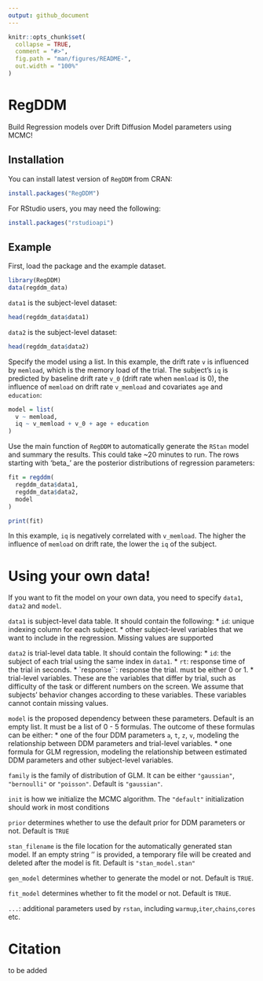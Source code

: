 ```yaml
---
output: github_document
---
```


<!-- README.md is generated from README.Rmd. Please edit that file -->

```r
knitr::opts_chunk$set(
  collapse = TRUE,
  comment = "#>",
  fig.path = "man/figures/README-",
  out.width = "100%"
)
```

# RegDDM

<!-- badges: start -->
<!-- badges: end -->

Build Regression models over Drift Diffusion Model parameters using MCMC! 

## Installation

You can install latest version of `RegDDM` from CRAN:

``` r
install.packages("RegDDM")
```

For RStudio users, you may need the following:

```r
install.packages("rstudioapi")
```

## Example

First, load the package and the example dataset.

```r
library(RegDDM)
data(regddm_data)
```

`data1` is the subject-level dataset:
```r
head(regddm_data$data1)
```

`data2` is the subject-level dataset:
```r
head(regddm_data$data2)
```

Specify the model using a list. In this example, the drift rate `v` is influenced by `memload`, which is the memory load of the trial. The subject's `iq` is predicted by baseline drift rate `v_0` (drift rate when `memload` is 0), the influence of `memload` on drift rate `v_memload` and covariates `age` and `education`:

```r
model = list(
  v ~ memload,
  iq ~ v_memload + v_0 + age + education
)
```

Use the main function of `RegDDM` to automatically generate the `RStan` model and summary the results. This could take ~20 minutes to run. The rows starting with 'beta_' are the posterior distributions of regression parameters:  

```r
fit = regddm(
  regddm_data$data1,
  regddm_data$data2,
  model
)

print(fit)
```

In this example, `iq` is negatively correlated with `v_memload`. The higher the influence of `memload` on drift rate, the lower the `iq` of the subject. 

# Using your own data!
If you want to fit the model on your own data, you need to specify `data1`, `data2` and `model`.

`data1` is subject-level data table. It should contain the following:
* `id`: unique indexing column for each subject. 
* other subject-level variables that we want to include in the regression. Missing values are supported 

`data2` is trial-level data table. It should contain the following:
* `id`: the subject of each trial using the same index in `data1`. 
* `rt`: response time of the trial in seconds.
* `response``: response the trial. must be either 0 or 1. 
* trial-level variables. These are the variables that differ by trial, such as difficulty of the task or different numbers on the screen. We assume that subjects' behavior changes according to these variables. These variables cannot contain missing values.

`model` is the proposed dependency between these parameters. Default is an empty list. It must be a list of 0 - 5 formulas. The outcome of these formulas can be either:
* one of the four DDM parameters `a`, `t`, `z`, `v`, modeling the relationship between DDM parameters and trial-level variables. 
* one formula for GLM regression, modeling the relationship between estimated DDM parameters and other subject-level variables.

`family` is the family of distribution of GLM. It can be either `"gaussian"`, `"bernoulli"` or `"poisson"`. Default is `"gaussian"`. 

`init` is how we initialize the MCMC algorithm. The `"default"` initialization should work in most conditions

`prior` determines whether to use the default prior for DDM parameters or not. Default is `TRUE`

`stan_filename` is the file location for the automatically generated stan model. If an empty string '' is provided, a temporary file will be created and deleted after the model is fit. Default is `"stan_model.stan"`

`gen_model` determines whether to generate the model or not. Default is `TRUE`.

`fit_model` determines whether to fit the model or not. Default is `TRUE`.

`...`: additional parameters used by `rstan`, including `warmup`,`iter`,`chains`,`cores` etc. 


# Citation
to be added





